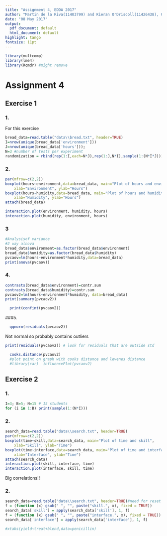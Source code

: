 ```yaml
---
title: "Assignment 4, EDDA 2017"
author: "Martin de la Riva(11403799) and Kieran O'Driscoll(11426438), Group 23"
date: "08 May 2017"
output:
  pdf_document: default 
  html_document: default
highlight: tango
fontsize: 11pt
---
```

```r
library(multcomp)
library(lme4)
library(Rcmdr) #might remove
```

# Assignment 4

## Exercise 1

### 1.
For this exercise  
```r
bread_data=read.table("data\\bread.txt", header=TRUE)
I=nrow(unique(bread_data['environment']))
J=nrow(unique(bread_data['hours']));
N=3 #number of tests per experiment
randomization = rbind(rep(1:I,each=N*J),rep(1:J,N*I),sample(1:(N*I*J))) #randomization code
```

### 2.


```r
par(mfrow=c(2,2))
boxplot(hours~environment,data=bread_data, main="Plot of hours and environment", 
  	xlab="Environment", ylab="Hours")
boxplot(hours~humidity,data=bread_data, main="Plot of hours and humidity", 
  	xlab="Humidity", ylab="Hours")
attach(bread_data)

interaction.plot(environment, humidity, hours)
interaction.plot(humidity, environment, hours)
```


### 3

```r
#Analysisof variance
#2 way alnova
bread_data$environment=as.factor(bread_data$environment)
bread_data$humidity=as.factor(bread_data$humidity)
pvcaov=lm(hours~environment*humidity,data=bread_data)
print(anova(pvcaov))
```


### 4.

```r
contrasts(bread_data$environment)=contr.sum
contrasts(bread_data$humidity)=contr.sum
pvcaov2=lm(hours~environment*humidity, data=bread_data)
print(summary(pvcaov2))
```


```r
  print(confint(pvcaov2))
```


###5.

```r
  qqnorm(residuals(pvcaov2))
```
Not normal so probably contains outliers
```r
print(residuals(pvcaov2)) # look for residuals that are outside std
```

```r
  cooks.distance(pvcaov2)
  #plot point on graph with cooks distance and levenes distance
  #library(car)  influencePlot(pvcaov2)
```




## Exercise 2


### 1.

```r
I=3; B=5; N=15 # 15 students
for (i in 1:B) print(sample(1:(N*I)))

```

### 2.

```r
search_data=read.table("data\\search.txt", header=TRUE)
par(mfrow=c(2,2))
boxplot(time~skill,data=search_data, main="Plot of time and skill", 
  	xlab="Skill", ylab="Time")
boxplot(time~interface,data=search_data, main="Plot of time and interface", 
  	xlab="Interface", ylab="Time")
attach(search_data)
interaction.plot(skill, interface, time)
interaction.plot(interface, skill, time)

```
Big correlations!!

### 2.

```r
search_data=read.table("data\\search.txt", header=TRUE)#need for reset 
f = (function (x) gsub(" ", "", paste("skill.", x), fixed = TRUE))
search_data['skill'] = apply(search_data['skill'], 1, f)
f = (function (x) gsub(" ", "", paste("interface.", x), fixed = TRUE))
search_data['interface'] = apply(search_data['interface'], 1, f)

#xtabs(yield~treat+blend,data=penicillin)

```
